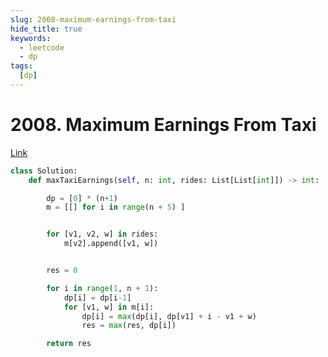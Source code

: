 ```yaml
---
slug: 2008-maximum-earnings-from-taxi
hide_title: true
keywords:
  - leetcode
  - dp
tags:
  [dp]
---
```



# 2008. Maximum Earnings From Taxi

[Link](https://leetcode.com/problems/maximum-earnings-from-taxi/description/)

```python
class Solution:
    def maxTaxiEarnings(self, n: int, rides: List[List[int]]) -> int:

        dp = [0] * (n+1)
        m = [[] for i in range(n + 5) ]


        for [v1, v2, w] in rides:
            m[v2].append([v1, w])


        res = 0

        for i in range(1, n + 1):
            dp[i] = dp[i-1]
            for [v1, w] in m[i]:
                dp[i] = max(dp[i], dp[v1] + i - v1 + w)
                res = max(res, dp[i])

        return res

```
